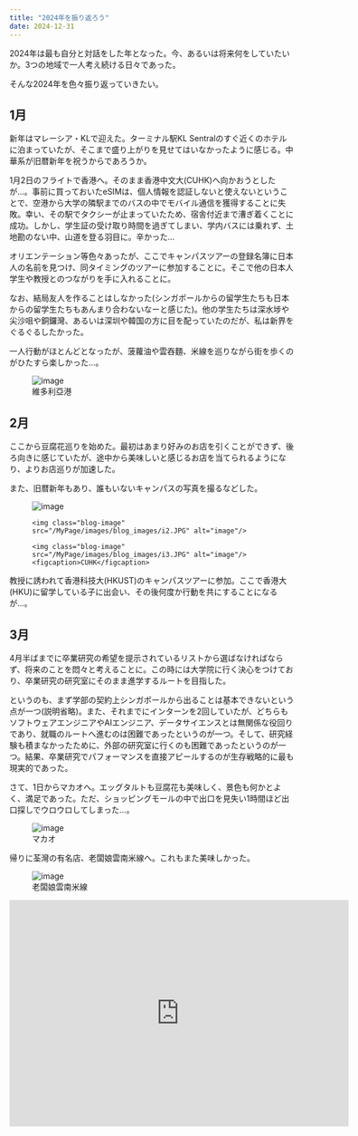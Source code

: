```yaml
---
title: "2024年を振り返ろう"
date: 2024-12-31
---
```

2024年は最も自分と対話をした年となった。今、あるいは将来何をしていたいか。3つの地域で一人考え続ける日々であった。

そんな2024年を色々振り返っていきたい。

## 1月
新年はマレーシア・KLで迎えた。ターミナル駅KL Sentralのすぐ近くのホテルに泊まっていたが、そこまで盛り上がりを見せてはいなかったように感じる。中華系が旧暦新年を祝うからであろうか。

1月2日のフライトで香港へ。そのまま香港中文大(CUHK)へ向かおうとしたが…。事前に買っておいたeSIMは、個人情報を認証しないと使えないということで、空港から大学の隣駅までのバスの中でモバイル通信を獲得することに失敗。幸い、その駅でタクシーが止まっていたため、宿舎付近まで漕ぎ着くことに成功。しかし、学生証の受け取り時間を過ぎてしまい、学内バスには乗れず、土地勘のない中、山道を登る羽目に。辛かった...

オリエンテーション等色々あったが、ここでキャンパスツアーの登録名簿に日本人の名前を見つけ、同タイミングのツアーに参加することに。そこで他の日本人学生や教授とのつながりを手に入れることに。

なお、結局友人を作ることはしなかった(シンガポールからの留学生たちも日本からの留学生たちもあんまり合わないなーと感じた)。他の学生たちは深水埗や尖沙咀や銅鑼灣、あるいは深圳や韓国の方に目を配っていたのだが、私は新界をぐるぐるしたかった。

一人行動がほとんどとなったが、菠蘿油や雲吞麵、米線を巡りながら街を歩くのがひたすら楽しかった…。

<figure class="blog-fig">
    <img class="blog-image" src="/MyPage/images/blog_images/vh.JPG" alt="image"/>
    <figcaption>維多利亞港</figcaption> 
</figure>

## 2月
ここから豆腐花巡りを始めた。最初はあまり好みのお店を引くことができず、後ろ向きに感じていたが、途中から美味しいと感じるお店を当てられるようになり、よりお店巡りが加速した。

また、旧暦新年もあり、誰もいないキャンパスの写真を撮るなどした。

<figure class="blog-fig">
    <img class="blog-image" src="/MyPage/images/blog_images/i1.JPG" alt="image"/>

    <img class="blog-image" src="/MyPage/images/blog_images/i2.JPG" alt="image"/>

    <img class="blog-image" src="/MyPage/images/blog_images/i3.JPG" alt="image"/>
    <figcaption>CUHK</figcaption> 
</figure>

教授に誘われて香港科技大(HKUST)のキャンパスツアーに参加。ここで香港大(HKU)に留学している子に出会い、その後何度か行動を共にすることになるが…。

## 3月

4月半ばまでに卒業研究の希望を提示されているリストから選ばなければならず、将来のことを悶々と考えることに。この時には大学院に行く決心をつけており、卒業研究の研究室にそのまま進学するルートを目指した。

というのも、まず学部の契約上シンガポールから出ることは基本できないという点が一つ(説明省略)。また、それまでにインターンを2回していたが、どちらもソフトウェアエンジニアやAIエンジニア、データサイエンスとは無関係な役回りであり、就職のルートへ進むのは困難であったというのが一つ。そして、研究経験も積まなかったために、外部の研究室に行くのも困難であったというのが一つ。結果、卒業研究でパフォーマンスを直接アピールするのが生存戦略的に最も現実的であった。

さて、1日からマカオへ。エッグタルトも豆腐花も美味しく、景色も何かとよく、満足であった。ただ、ショッピングモールの中で出口を見失い1時間ほど出口探しでウロウロしてしまった…。

<figure class="blog-fig">
    <img class="blog-image" src="/MyPage/images/blog_images/i4.JPG" alt="image"/>
    <figcaption>マカオ</figcaption> 
</figure>

帰りに荃灣の有名店、老闆娘雲南米線へ。これもまた美味しかった。

<figure class="blog-fig">
    <img class="blog-image" src="/MyPage/images/food_images/f21.jpg" alt="image"/>
    <figcaption>老闆娘雲南米線</figcaption> 
</figure>

<iframe
    width="600"
    height="400"
    id="frame"
    src="https://www.google.com/maps/embed?pb=!1m18!1m12!1m3!1d3689.479383791848!2d114.11162139999999!3d22.3732785!2m3!1f0!2f0!3f0!3m2!1i1024!2i768!4f13.1!3m3!1m2!1s0x3403f8ee2bcec673%3A0xdd1ace09a98b7163!2z6ICB5p2_5aiY6Zuy5Y2X57Gz57ea!5e0!3m2!1sja!2ssg!4v1735547828762!5m2!1sja!2ssg"
    frameborder="0"
    allowfullscreen
    loading="lazy"
    referrerpolicy="no-referrer-when-downgrade"
    aria-label="Map of 老闆娘雲南米線"
    style={{ marginBottom: '4rem' }} 
/>

なお、なぜか前述の子も同じタイミングでマカオへ行っていた。しかし、終始遭遇することはなかった。

それからは一人で夜景を見に行ったり、次香港を訪れる際には開発されてなくなってしまうかもしれない茶果嶺を訪れ(ると同時に[Lingmukさん](https://www.instagram.com/lingmuk.hk/)にお会いし)たり、大学の日本文化祭に顔を出したり、離島である南丫島を訪れたり、コメダでマグカップを買ったり、香港大を訪れたり…。

<figure class="blog-fig">
    <img class="blog-image" src="/MyPage/images/blog_images/i5.JPG" alt="image"/>
    <figcaption>夜景</figcaption> 
</figure>

ここまでは満たされた生活であった。ここから先は……

## 4月
4月の頭には、禁區となっており訪れるのに許可証がいる沙頭角という地域を訪れた。その流れで上水->元朗->銅鑼灣(中央圖書館)とバスで香港内をぐるりと巡った。

<figure class="blog-fig">
    <img class="blog-image" src="/MyPage/images/blog_images/i6.JPG" alt="image"/>
    <figcaption>元朗</figcaption> 
</figure>

卒業研究に関して、一貫してデータサイエンスか神経科学工学系で迷い続けた。しかし、一度はデータサイエンス系統で提出したものの、過去の提出を見ると使い回しのトピックであることが判明。嫌気が刺してしまい、再度新しいトピックを探してみることに。結果見つけたトピックと教授に全てをベットすることに。この行動は正解であったと言いたい。

しかし、今後の最大７年間を決めてしまいかねない選択であったため、かなりストレスがかかってしまった。そして、香港大の子の地雷を踏み抜いてしまい絶交させられたり、逆に自分が旧来の仲を断絶するきっかけを作ってしまったり…。ここで定期的に連絡をし合える仲はほとんどなくなってしまった。

あとはひたすら試験勉強であった。単調な生活であったが、毎朝の学食(CC Canの焼売や沙嗲牛肉麵)が英気を満たしてくれた。

## 5月
試験終わりにバスで空港へ。この際、スーツケースを置くスペースが見当たらず困っていたところを助けてくれた阿姨のことを忘れることは未来永劫できないであろう。そして、羽田空港からの帰路で卒業研究の割り当てが無事に希望通りに行ったことを知り、歓喜。

次に日本に帰る動機を完全に失うことを目標に、日本語で読むべきだと思った本は全て買い、メジャーな都市を訪れることにした。なお、買った本の大半はビジネス・金融・コンサルの本である。就職して社会に出る日本人との会話においての最低限の素養や直感を身につけることを目的とした。

まず訪れたのは神戸->大阪->京都->名古屋。阪神は粗方回ったことがあったので、担々麺を食べたりうめきたエリアをさっくり回ったりして京都へ移動。京都市内は観光客も多く少しうんざりしてしまったが、宇治は比較的落ち着いていてリラックスできた。

名古屋で友人と遊んだが、夜飲み過ぎてしまった気もする(焼酎ロックはいらなかった、絶対)。酔うと攻撃的になるのほんとやめたい。

<figure class="blog-fig">
    <img class="blog-image" src="/MyPage/images/blog_images/uj.JPG" alt="image"/>
    <figcaption>宇治川</figcaption> 
</figure>

## 6月
引き続き読書をしながら、下旬に札幌へ。旧友や後輩と会い、小樽の風情も楽しみ、満足のいくものとなった…が、肌寒かったからか、疲労が途中途中で溜まってしまい、快活やカフェで休むことが多くなってしまった。(あと北大でカラスに頭触られた、なんやねん)

<figure class="blog-fig">
    <img class="blog-image" src="/MyPage/images/blog_images/otr.JPG" alt="image"/>
    <figcaption>小樽運河</figcaption> 
</figure>

## 7月
作業月。実家の本を自炊し、個人サイトを構成し、卒業研究の教授の論文を読み漁った。この時の頑張りは後々非常に生かされている。

## 8月
シンガポール帰還。体調を崩しながら、コアなファンを獲得しているBatu Pahatへ。一人だとどうしてもゆっくりとはできない性ゆえ、誰かと一緒に雰囲気を感じながらゆっくり過ごせたらなあと感じる。

あとは友人たちとコーヒー飲んだり担々麺食べたり。しかしどうも燃え尽きてしまっていて、卒業研究が始まったとはいえ研究に進捗はあまりなし。

<figure class="blog-fig">
    <img class="blog-image" src="/MyPage/images/blog_images/bp.JPG" alt="image"/>
    <figcaption>Batu Pahat</figcaption> 
</figure>

## 9月
卒業研究大進捗月間。大体の構成をここで実装した。が、あんまりにも根詰めてしまい、インプットも不足してしまったので、再び燃え尽きへ。やる気も起きないわ友人とも会わないわで暇な時間をただ過ごし、無気力感から希死念慮を覚えるほどに。なお暇は続かず…

あまりにも鬱発言しかできないのでXの投稿を封印した。

## 10月
MDPというロボットカーの授業のグループワーク月間。リセスウィークに一人の部屋に缶詰したり、テスト前日には夜3時まで作業したり。二度とやりたくないです。余裕がなくて神経がすり減ってしまい、テスト当日は寝不足も相まって情緒不安定であった。

(あとベッドにうつ伏せになってたペアの子の太腿にとても魅力を感じた)

<figure class="blog-fig">
    <img class="blog-image" src="/MyPage/images/blog_images/md.JPG" alt="image"/>
    <figcaption>MDPの車</figcaption> 
</figure>

MDP終了後はマレーシアのKluangに鉄道で日帰り旅行した…のだが、ここは非常に気に入った。歩道も綺麗で観光客もほとんどおらず、ここでは珍しくゆったりすることができた。

<figure class="blog-fig">
    <img class="blog-image" src="/MyPage/images/blog_images/kl.JPG" alt="image"/>
    <figcaption>Kluang</figcaption> 
</figure>

<iframe
    width="600"
    height="400"
    id="frame"
    src="https://www.google.com/maps/embed?pb=!1m18!1m12!1m3!1d1853.7129345417698!2d103.37120002703739!3d2.0293985539723227!2m3!1f0!2f0!3f0!3m2!1i1024!2i768!4f13.1!3m3!1m2!1s0x31d07379ce980d1d%3A0x461dd20162ad5d45!2sKefi%20Farm%20Cafe!5e0!3m2!1sja!2ssg!4v1735565753838!5m2!1sja!2ssg"
    frameborder="0"
    allowfullscreen
    loading="lazy"
    referrerpolicy="no-referrer-when-downgrade"
    aria-label="Map of 老闆娘雲南米線"
    style={{ marginBottom: '4rem' }} 
/>

Agodaのオープンハウスにも行ったが、雰囲気やビジョンがどうも合わないなと感じてしまったため、インターンやフルタイムの応募はせず。

## 11月
NLPの授業のプロジェクト。制約が多いせいでなかなか思うような性能を出せず、時間も奪われることも相まって辛かった。

この時から卒業研究の方向がずれ始めた(というかあんまり時間割けなかった)。その一方で、研究室が新設された上に教授から院進を提言されるようなこともあり、悪い気はしていなかった。

この時期からだろうか、LGBTQのコンテンツに嫌気を感じなくなって積極的に見られるようになったのは。それまでの自分の状況はinternalised homophobiaと概念化されているようだ。

## 12月
卒業研究は続くよどこまでも。しかし別のインプットに勤しんでいたせいであまり研究に時間を割かず、さらに方向がブレブレだったので、MTGでResearch Fellowに釘をたくさん挿されてしまった。

途中進路を再び考え直そうとして銀行系企業の新卒プログラムを眺めていたが、研究をpivotして2週間で成果を出すことができ、教授もご満悦だったので、客観評価・自己評価ともにD進する技量への疑問視はないだろう。

冬休みということもあり、ローカルフードを巡ったり、シンガポール映画を見漁ったり、友人や後輩と有意義な時間を過ごしたりできて満足だ。自分の味覚が変化してラーメンを美味しく感じることが減ってしまったのは残念だが、譚仔三哥の米線は美味しく食べることができているので問題はない。

## 諸々
私が根源的に欲しているものは「他者からの(独占的な)認証・承認」であると自覚してしまった。これはあまりにもtoxicであるが、自己を成した環境と自分自身の成れの果て、結果である。

一人で過ごす時間が多く、友人も少ないので、他人と過ごす時はその人に執着してしまうきらいがある。彼の目線を釘付けにして自分こそが一番だと思われたいという欲が底にある。

しかしそういった他人には彼らの生活圏があり、交友関係がある。彼らは私のいないところで生活をし何かを感じ成長し変化をし続けるわけだ。SNSというものはそれを私に突きつけてくるが、自己の生活圏で神経の滅入った自分は彼らに妬みのようなものを感じてしまう。時に、友好関係を断ち切ろうとすら思ってしまうのだ。結局、Xを放置することにした。

他の点でもこの特性は顕著だ。事実、私の研究興味対象は極めて指導教授のそれに近い、というかほぼ同じということになっている。結局のところ、私が何かを学ぶのは、誰かからの承認が最大の動機であるとしか言えない…。

さて、健全に私の欲求を満たすためには、現在時間で相対している相手がその瞬間だけ自分に釘付けならそれでいいと思うことだと考えている。これは他者に大きく踏み入ることもないのでちょうどよい関係を保つことに役立ちそうだ。

あるいは、甘えることを許してくれるような、お互いにとっての一番である恋人を作ることだろうか。正直、この一年は「やることをやらないと生存が担保されない」というスタンスでやってきてしまい気が滅入ってしまった。円安・進路不定の中一人で黙々と耐えるしかなかった…。

## 来年は
まずは卒業研究を仕上げることだ。実験を終え、大学への提出用の論文を書くのと同時にpublish用のものも仕上げることになるだろう。授業を一つも取らない予定なので十分達成できると思う。

そしてインプットをしっかり行って研究生活に備えるようにしたい。できれば中国語力をもっとつけてラボメンや外部研究者との距離を詰めたい。

あとは後輩付き合いをより大切に。NTUおよびシンガポール5年目になり、種々の知見を経験的に会得していることは間違いない。彼らに承認されることがなくても、色々な面からサポートしていけたらと思っている。

お酒は積極的に飲まなくてもいいかな。酒好きなのにお酒が飲めないふりをする人がなぜそうするのか、その一端を掴んだ気がする。

多分今年はストイック過ぎた。来年はもっと老荘的に過ごそうかね。